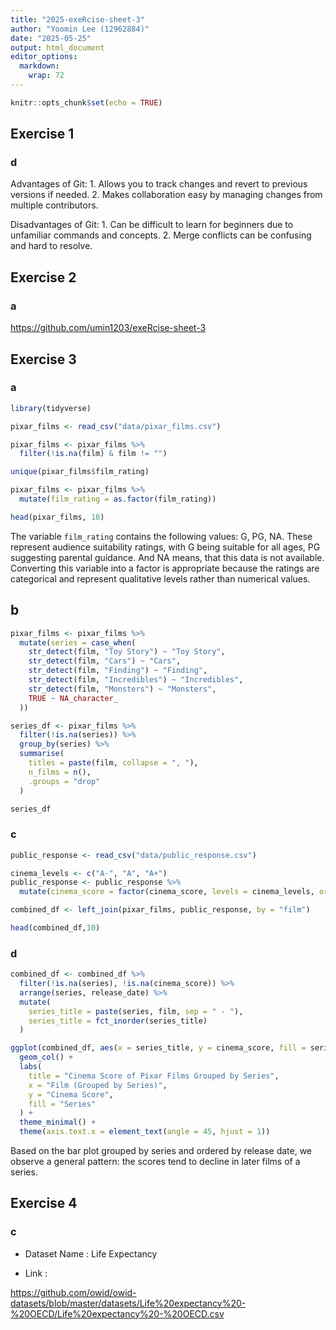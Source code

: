 ```yaml
---
title: "2025-exeRcise-sheet-3"
author: "Yoomin Lee (12962884)"
date: "2025-05-25"
output: html_document
editor_options: 
  markdown: 
    wrap: 72
---
```


```r
knitr::opts_chunk$set(echo = TRUE)
```

## Exercise 1

### d

Advantages of Git: 1. Allows you to track changes and revert to previous
versions if needed. 2. Makes collaboration easy by managing changes from
multiple contributors.

Disadvantages of Git: 1. Can be difficult to learn for beginners due to
unfamiliar commands and concepts. 2. Merge conflicts can be confusing
and hard to resolve.

## Exercise 2

### a

<https://github.com/umin1203/exeRcise-sheet-3>


## Exercise 3

### a

```r

library(tidyverse)

pixar_films <- read_csv("data/pixar_films.csv")

pixar_films <- pixar_films %>%
  filter(!is.na(film) & film != "")

unique(pixar_films$film_rating)

pixar_films <- pixar_films %>%
  mutate(film_rating = as.factor(film_rating))

head(pixar_films, 10)

```

The variable `film_rating` contains the following values: G, PG, NA. These represent audience suitability ratings, with G being suitable for all ages, PG suggesting parental guidance. And NA means, that this data is not available. Converting this variable into a factor is appropriate because the ratings are categorical and represent
qualitative levels rather than numerical values.


## b

```r

pixar_films <- pixar_films %>%
  mutate(series = case_when(
    str_detect(film, "Toy Story") ~ "Toy Story",
    str_detect(film, "Cars") ~ "Cars",
    str_detect(film, "Finding") ~ "Finding",
    str_detect(film, "Incredibles") ~ "Incredibles",
    str_detect(film, "Monsters") ~ "Monsters",
    TRUE ~ NA_character_
  ))

series_df <- pixar_films %>%
  filter(!is.na(series)) %>% 
  group_by(series) %>%
  summarise(
    titles = paste(film, collapse = ", "),
    n_films = n(),
    .groups = "drop"
  )

series_df

```


### c

```r
public_response <- read_csv("data/public_response.csv")

cinema_levels <- c("A-", "A", "A+")
public_response <- public_response %>%
  mutate(cinema_score = factor(cinema_score, levels = cinema_levels, ordered = TRUE))

combined_df <- left_join(pixar_films, public_response, by = "film")

head(combined_df,10)
```


### d

```r
combined_df <- combined_df %>%
  filter(!is.na(series), !is.na(cinema_score)) %>% 
  arrange(series, release_date) %>%
  mutate(
    series_title = paste(series, film, sep = " - "),
    series_title = fct_inorder(series_title)
  )

ggplot(combined_df, aes(x = series_title, y = cinema_score, fill = series)) +
  geom_col() +
  labs(
    title = "Cinema Score of Pixar Films Grouped by Series",
    x = "Film (Grouped by Series)",
    y = "Cinema Score",
    fill = "Series"
  ) +
  theme_minimal() +
  theme(axis.text.x = element_text(angle = 45, hjust = 1))

```

Based on the bar plot grouped by series and ordered by release date, we observe a general pattern: the scores tend to decline in later films of
a series.


## Exercise 4

### c

-   Dataset Name : Life Expectancy

-   Link :

<https://github.com/owid/owid-datasets/blob/master/datasets/Life%20expectancy%20-%20OECD/Life%20expectancy%20-%20OECD.csv>
